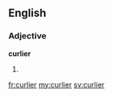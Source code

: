 ==English==

===Adjective===
'''curlier'''

# {{en-comparative of|curly}}

[[fr:curlier]]
[[my:curlier]]
[[sv:curlier]]